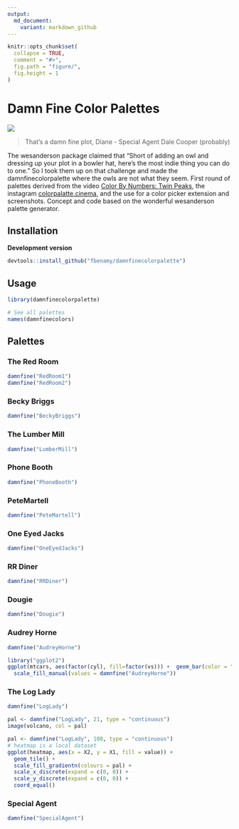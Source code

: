 ```yaml
---
output:
  md_document:
    variant: markdown_github
---
```


<!-- README.md is generated from README.Rmd. Please edit that file -->

```r
knitr::opts_chunk$set(
  collapse = TRUE,
  comment = "#>",
  fig.path = "figure/",
  fig.height = 1
)
```

# Damn Fine Color Palettes
![](figure/damnfine.gif)

> That's a damn fine plot, Diane - Special Agent Dale Cooper (probably)

The wesanderson package claimed that "Short of adding an owl and dressing up your plot in a bowler hat, here's the most indie thing you can do to one." So I took them up on that challenge and made the damnfinecolorpalette where the owls are not what they seem. First round of palettes derived from the video [Color By Numbers: Twin Peaks](https://vimeo.com/218231355), the instagram [colorpalatte.cinema](https://www.instagram.com/colorpalette.cinema/), and the use for a color picker extension and screenshots. Concept and code based on the wonderful wesanderson palette generator. 


## Installation


__Development version__

```r
devtools::install_github("fbenamy/damnfinecolorpalette")
```

## Usage

```r
library(damnfinecolorpalette)

# See all palettes
names(damnfinecolors)
```

## Palettes

### The Red Room

```r
damnfine("RedRoom1")
damnfine("RedRoom2")
```

### Becky Briggs
```r
damnfine("BeckyBriggs")
```

### The Lumber Mill
```r
damnfine("LumberMill")
```

### Phone Booth 
```r
damnfine("PhoneBooth")
``` 

### PeteMartell 
```r
damnfine("PeteMartell")
```

### One Eyed Jacks

```r
damnfine("OneEyedJacks")
```

### RR Diner

```r
damnfine("RRDiner")
```

### Dougie

```r
damnfine("Dougie")
```  

### Audrey Horne

```r
damnfine("AudreyHorne")
```

```r
library("ggplot2")
ggplot(mtcars, aes(factor(cyl), fill=factor(vs))) +  geom_bar(color = "black") +
  scale_fill_manual(values = damnfine("AudreyHorne"))
```

### The Log Lady 

```r
damnfine("LogLady")
```

```r
pal <- damnfine("LogLady", 21, type = "continuous")
image(volcano, col = pal)
```

```r
pal <- damnfine("LogLady", 100, type = "continuous")
# heatmap is a local dataset
ggplot(heatmap, aes(x = X2, y = X1, fill = value)) +
  geom_tile() + 
  scale_fill_gradientn(colours = pal) + 
  scale_x_discrete(expand = c(0, 0)) +
  scale_y_discrete(expand = c(0, 0)) + 
  coord_equal() 
```

### Special Agent 

```r
damnfine("SpecialAgent")
```

